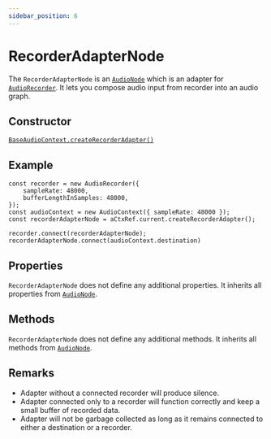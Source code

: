 ```yaml
---
sidebar_position: 6
---
```



# RecorderAdapterNode

The `RecorderAdapterNode` is an [`AudioNode`](/docs/core/audio-node) which is an adapter for [`AudioRecorder`](/docs/inputs/audio-recorder).
It lets you compose audio input from recorder into an audio graph.

## Constructor

[`BaseAudioContext.createRecorderAdapter()`](/docs/core/base-audio-context#createrecorderadapter)

## Example

```tsx
const recorder = new AudioRecorder({
    sampleRate: 48000,
    bufferLengthInSamples: 48000,
});
const audioContext = new AudioContext({ sampleRate: 48000 });
const recorderAdapterNode = aCtxRef.current.createRecorderAdapter();

recorder.connect(recorderAdapterNode);
recorderAdapterNode.connect(audioContext.destination)
```

## Properties

`RecorderAdapterNode` does not define any additional properties.
It inherits all properties from [`AudioNode`](/docs/core/audio-node#properties).

## Methods

`RecorderAdapterNode` does not define any additional methods.
It inherits all methods from [`AudioNode`](/docs/core/audio-node#methods).

## Remarks
- Adapter without a connected recorder will produce silence.
- Adapter connected only to a recorder will function correctly and keep a small buffer of recorded data.
- Adapter will not be garbage collected as long as it remains connected to either a destination or a recorder.
